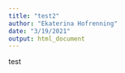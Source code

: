 ```yaml
---
title: "test2"
author: "Ekaterina Hofrenning"
date: "3/19/2021"
output: html_document
---
```


test
